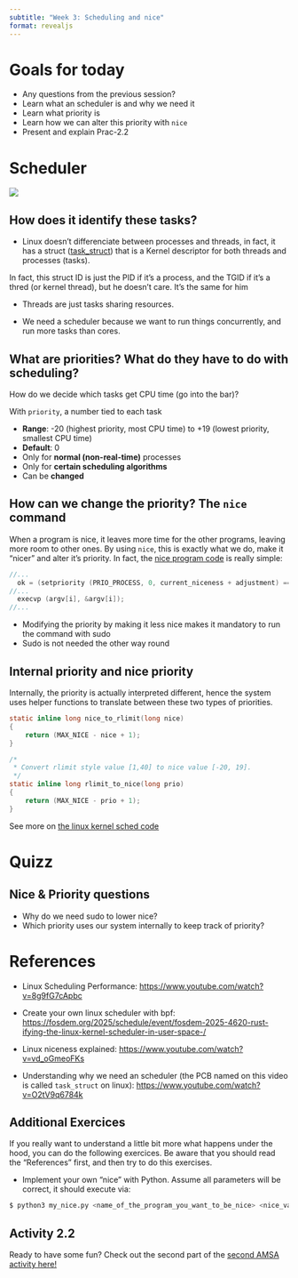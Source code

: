 ```yaml
---
subtitle: "Week 3: Scheduling and nice"
format: revealjs
---
```


# Goals for today

-   Any questions from the previous session?
-   Learn what an scheduler is and why we need it
-   Learn what priority is
-   Learn how we can alter this priority with `nice`
-   Present and explain Prac-2.2

# Scheduler

![](figures/week-3/image.png){fig-align="center"}

## How does it identify these tasks?

-   Linux doesn't differenciate between processes and threads, in fact, it has a struct ([task_struct](https://elixir.bootlin.com/linux/v6.16.4/source/include/linux/sched.h#L812)) that is a Kernel descriptor for both threads and processes (tasks). 

::: {.fragment .callout-note}

In fact, this struct ID is just the PID if it's a process, and the TGID if it's a thred (or kernel thread), but he doesn't care. It's the same for him
:::

-   Threads are just tasks sharing resources.

-   We need a scheduler because we want to run things concurrently, and run more tasks than cores.

## What are priorities? What do they have to do with scheduling? {.smaller}

How do we decide which tasks get CPU time (go into the bar)?

With `priority`, a number tied to each task

-   **Range**: -20 (highest priority, most CPU time) to +19 (lowest priority, smallest CPU time)
-   **Default**: 0
-   Only for **normal (non-real-time)** processes
-   Only for **certain scheduling algorithms**
-   Can be **changed**

## How can we change the priority? The `nice` command {.smaller}

When a program is nice, it leaves more time for the other programs, leaving more room to other ones. By using `nice`, this is exactly what we do, make it "nicer" and alter it's priority. In fact, the [nice program code](https://github.com/coreutils/coreutils/blob/master/src/nice.c#L44) is really simple:

``` c
//...
  ok = (setpriority (PRIO_PROCESS, 0, current_niceness + adjustment) == 0); // Syscall to setpriority
//...
  execvp (argv[i], &argv[i]);
//...
```

::: {.callout-note .fragment}
- Modifying the priority by making it less nice makes it mandatory to run the command with sudo
- Sudo is not needed the other way round
:::

## Internal priority and nice priority

Internally, the priority is actually interpreted different, hence the system uses helper functions to translate between these two types of priorities.

``` c
static inline long nice_to_rlimit(long nice)
{
    return (MAX_NICE - nice + 1);
}

/*
 * Convert rlimit style value [1,40] to nice value [-20, 19].
 */
static inline long rlimit_to_nice(long prio)
{
    return (MAX_NICE - prio + 1);
}
```

See more on [the linux kernel sched code](https://elixir.bootlin.com/linux/v6.16.4/source/include/linux/sched/prio.h#L28)

# Quizz

## Nice & Priority questions

-   Why do we need sudo to lower nice?
-   Which priority uses our system internally to keep track of priority?

# References {.smaller}

-   Linux Scheduling Performance: <https://www.youtube.com/watch?v=8g9fG7cApbc>

-   Create your own linux scheduler with bpf: <https://fosdem.org/2025/schedule/event/fosdem-2025-4620-rust-ifying-the-linux-kernel-scheduler-in-user-space-/>

-   Linux niceness explained: <https://www.youtube.com/watch?v=vd_oGmeoFKs>

-   Understanding why we need an scheduler (the PCB named on this video is called `task_struct` on linux): <https://www.youtube.com/watch?v=O2tV9q6784k>

## Additional Exercices {#extra .smaller}

::: fragment
If you really want to understand a little bit more what happens under the hood, you can do the following exercices. Be aware that you should read the "References" first, and then try to do this exercises.
:::

-   Implement your own "nice" with Python. Assume all parameters will be correct, it should execute via:

::: fragment
``` bash
$ python3 my_nice.py <name_of_the_program_you_want_to_be_nice> <nice_value>
```
:::

## Activity 2.2 {.smaller}

Ready to have some fun? Check out the second part of the [second AMSA activity here!](/activities/act-2.qmd)